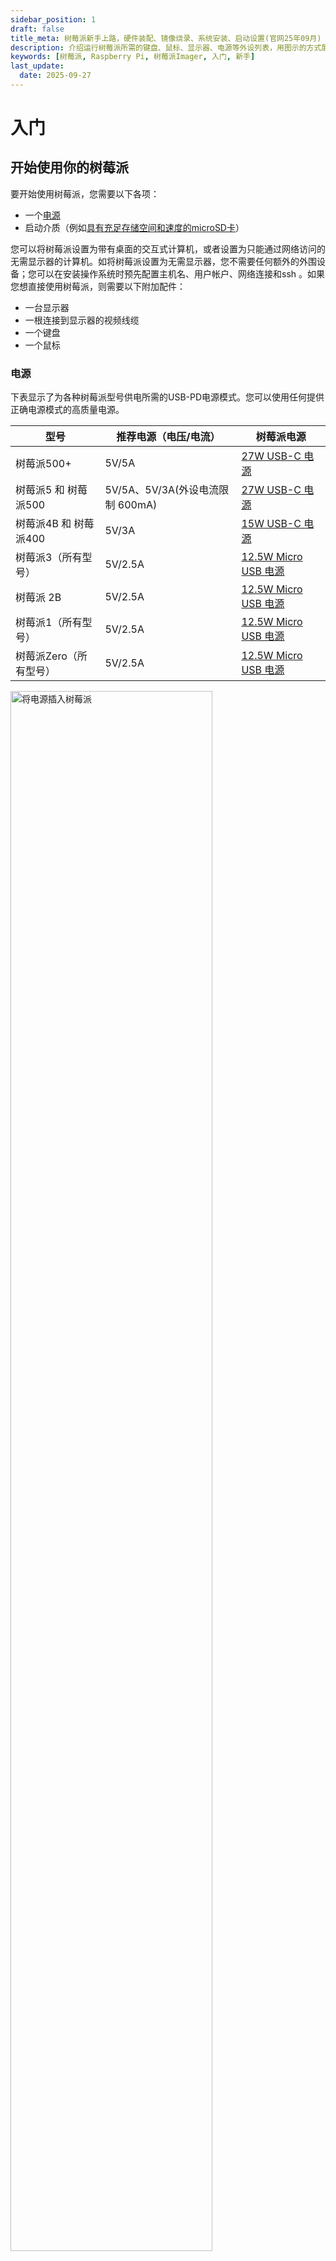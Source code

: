 ```yaml
---
sidebar_position: 1
draft: false
title_meta: 树莓派新手上路，硬件装配、镜像烧录、系统安装、启动设置(官网25年09月)
description: 介绍运行树莓派所需的键盘、鼠标、显示器、电源等外设列表，用图示的方式展现如何接线。介绍用何用Raspberry Pi Imager烧录系统镜像，安装操作系统。以及系统启动后的区域设置、网络设置、蓝牙、浏览器、网络更新等操作。
keywords: [树莓派, Raspberry Pi, 树莓派Imager, 入门, 新手]
last_update: 
  date: 2025-09-27
---
```


# 入门

## 开始使用你的树莓派

要开始使用树莓派，您需要以下各项：

- 一个[电源](#电源)
- 启动介质（例如[具有充足存储空间和速度的microSD卡](#推荐的sd卡)）

您可以将树莓派设置为带有桌面的交互式计算机，或者设置为只能通过网络访问的无需显示器的计算机。如将树莓派设置为无需显示器，您不需要任何额外的外围设备；您可以在安装操作系统时预先配置主机名、用户帐户、网络连接和ssh 。如果您想直接使用树莓派，则需要以下附加配件：

- 一台显示器
- 一根连接到显示器的视频线缆
- 一个键盘
- 一个鼠标

### 电源
下表显示了为各种树莓派型号供电所需的USB-PD电源模式。您可以使用任何提供正确电源模式的高质量电源。

| 型号 | 推荐电源（电压/电流） | 树莓派电源 | 
| -- | -- | -- |
| 树莓派500+ | 5V/5A | [27W USB-C 电源](https://www.raspberrypi.com/products/27w-power-supply/) |		
| 树莓派5 和 树莓派500 | 5V/5A、5V/3A(外设电流限制 600mA) | [27W USB-C 电源](https://www.raspberrypi.com/products/27w-power-supply/) |		
| 树莓派4B 和 树莓派400 | 5V/3A | [15W USB-C 电源](https://www.raspberrypi.com/products/type-c-power-supply/) |
| 树莓派3（所有型号） | 5V/2.5A | [12.5W Micro USB 电源](https://www.raspberrypi.com/products/micro-usb-power-supply/) |
| 树莓派 2B | 5V/2.5A | [12.5W Micro USB 电源](https://www.raspberrypi.com/products/micro-usb-power-supply/) |
| 树莓派1（所有型号） | 5V/2.5A | [12.5W Micro USB 电源](https://www.raspberrypi.com/products/micro-usb-power-supply/) |
| 树莓派Zero（所有型号） | 5V/2.5A | [12.5W Micro USB 电源](https://www.raspberrypi.com/products/micro-usb-power-supply/) |

<img src="/img/computers/getting-started/peripherals/cable-power.png" alt="将电源插入树莓派" width="80%" />

将电源插入标有"POWER IN"、"PWR IN"或"PWR"的端口。某些树莓派型号（例如Zero系列）具有与电源端口形状相同的USB输出端口。请确保在树莓派上使用正确的端口！

### 启动介质
树莓派模块缺乏板载存储，因此您必须提供它。您可以从树莓派支持的任何介质启动操作系统映像：通常是microSD卡，还可以是USB存贮设备、网络存储以及通过PCIe HAT连接的存储。但是，只有最新的树莓派型号支持所有这些媒体类型。

自 树莓派1 Model A+ 以来的所有树莓派消费型号均配有microSD插槽。当microSD插槽包含卡时，您的树莓派会自动从该插槽启动。

<img src="/img/computers/getting-started/peripherals/sd-card.png" alt="将SD卡插入树莓派" width="80%" />

#### 推荐的SD卡
我们建议安装 Raspberry Pi OS 时使用至少 32GB 存储容量的 SD 卡。对于 Raspberry Pi OS Lite，我们建议至少使用 16GB。您可以使用任何容量小于 2TB 的 SD 卡。由于 [MBR](https://en.wikipedia.org/wiki/Master_boot_record) 的限制，目前不支持超过 2TB 的容量。与其他启动媒体一样，SD 卡的读写速度更快，性能更好。

如果不确定购买哪种 SD 卡，请参考 [Raspberry Pi 的官方 SD 卡](../accessories/sd-cards.mdx)。

由于硬件的限制，以下设备只能从256GB或更少的启动分区启动：

- 树莓派Zero
- 树莓派1
- 早期树莓派2（使用BCM2836 SoC的型号）

其他操作系统有不同的要求。检查操作系统的文档以了解容量要求。

### 键盘
您可以使用树莓派上的任何USB端口连接[有线键盘](https://www.raspberrypi.com/products/raspberry-pi-keyboard-and-hub/)或USB蓝牙接收器。

<img src="/img/computers/getting-started/peripherals/cable-key.png" alt="将键盘插入树莓派" width="80%" />

### 鼠标
您可以使用树莓派上的任何USB端口连接[有线鼠标](https://www.raspberrypi.com/products/raspberry-pi-mouse/)或USB蓝牙接收器。

<img src="/img/computers/getting-started/peripherals/cable-mouse.png" alt="将鼠标插入树莓派" width="80%" />

### 显示

树莓派各型号具有以下显示连接：

|型号 | 显示输出 |
| -- | -- |
| 树莓派5、400、500、500+ | 2个micro HDMI |
|树莓派4B | 2个micro HDMI、音频和复合输出通过3.5mm[TRRS耳麦插孔](http://en.wikipedia.org/wiki/Phone_connector_(audio)#TRRS_standards) |
| 树莓派3（所有型号） | 1个HDMI、音频和复合输出通过3.5mm[TRRS耳麦插孔](http://en.wikipedia.org/wiki/Phone_connector_(audio)#TRRS_standards) |
| 树莓派2B | 1个HDMI、音频和复合输出通过3.5mm[TRRS耳麦插孔](http://en.wikipedia.org/wiki/Phone_connector_(audio)#TRRS_standards) |
| 树莓派1（所有型号） | 1个HDMI、音频和复合输出通过3.5mm[TRRS耳麦插孔](http://en.wikipedia.org/wiki/Phone_connector_(audio)#TRRS_standards) |
| 树莓派Zero（所有型号） | 1个mini HDMI |

:::note[注意]
没有任何 Raspberry Pi 型号支持通过 USB-C 传输视频（DisplayPort 备选模式）。
:::

如果您的 Raspberry Pi 有多个 HDMI 端口，请将主显示器插入标有 "HDMI0 "的端口。

大多数显示器没有micro或mini HDMI端口。但是您可以使用[micro HDMI转HDMI线缆](https://www.raspberrypi.com/products/micro-hdmi-to-standard-hdmi-a-cable/)或[mini HDMI转HDMI线缆](https://www.raspberrypi.com/products/standard-hdmi-a-male-to-mini-hdmi-c-male-cable/)将树莓派上的这些端口连接到任何HDMI显示器。对于不支持HDMI的显示器，请考虑使用转换器将显示输出从HDMI转换到显示器支持的端口。

<img src="/img/computers/getting-started/peripherals/cable-hdmi.png" alt="将mini HDMI插入树莓派" width="80%" />

### 音频
所有配备HDMI、micro HDMI或mini HDMI的树莓派型号都支持通过HDMI进行音频输出。所有树莓派型号均支持USB音频。所有配备蓝牙的树莓派型号都支持蓝牙音频。树莓派 1、2、3 和 4 的系列型号均包含3.5mm[TRRS耳麦插孔](http://en.wikipedia.org/wiki/Phone_connector_(audio)#TRRS_standards)，可能需要功放才能获得足够的输出音量。

### 网络
以下树莓派型号配备WiFi和蓝牙连接：

- 自 树莓派3B 以后的所有旗舰型号
- 所有键盘型号
- 所有的 Zero W 型号
- 所有的 Pico W 型号
- 配置无线功能的计算模块（自 CM4 起可用）

型号后缀"B"表示配备以太网端口的变体；"A"则表示未配备以太网端口。键盘型号同样包含以太网端口。若您的树莓派未配备以太网端口，仍可通过USB转以太网适配器连接有线网络。

<img src="/img/computers/getting-started/peripherals/cable-net.png" alt="将以太网线缆插入树莓派" width="80%" />

## 安装操作系统

要使用树莓派，您需要一个操作系统。默认情况下，树莓派检查插入SD卡插槽的SD卡上的可用操作系统。

根据您的树莓派型号，您还可以从其他存储设备启动操作系统，包括USB存贮设备、通过HAT连接的存储和网络存储。

要在树莓派的存储设备上安装操作系统，您需要：

- 可用于将系统映像写入存储设备的计算机
- 将存储设备插入该计算机

大多数树莓派用户选择microSD卡作为启动设备。

我们推荐使用[Raspberry Pi Imager](#使用imager工具安装)安装操作系统。

Raspberry Pi Imager是一款可帮助您在macOS、Windows和Linux上下载和写入映像的工具。Imager包含许多适用于树莓派的流行操作系统映像。Imager还支持加载直接从[树莓派](/downloads/operating-systems/)或第三方供应商（例如[Ubuntu](https://ubuntu.com/download/raspberry-pi)）下载的映像。您可以使用Imager为树莓派预配置登录凭据和远程访问设置。

Imager支持以以`.img`格式打包的映像以及容器格式，例如`.zip`。

如果您没有其他计算机可以将映像写入启动设备，您可以[直接从互联网在树莓派上安装操作系统](#通过网络安装)。

### 使用Imager工具安装
您可以通过以下方式之一安装Imager：

- 从[raspberrypi.com/software](/downloads/)下载最新版本并运行安装程序。
- 使用包管理器从命令行安装它，例如`sudo apt install rpi-imager`。

安装Imager后，通过单击树莓派Imager图标或运行来启动应用程序`rpi-imager`。
<img src="/img/computers/getting-started/imager/welcome.png" alt="Raspberry Pi Imager主窗口" width="80%" />

单击**CHOOSE DEVICE**并从列表中选择您的树莓派型号。
<img src="/img/computers/getting-started/imager/choose-model.png" alt="Imager型号选择" width="80%" />

接下来，单击**选择操作系统**并选择要安装的操作系统。Imager始终在列表顶部显示适合您的型号的树莓派OS推荐版本。
<img src="/img/computers/getting-started/imager/choose-os.png" alt="Imager操作系统选择" width="80%" />

将您首选的存储设备连接到计算机。例如使用外部或内置SD读卡器并插入microSD卡。然后单击**选择SD卡**并选择您的存储设备。这里也可以选择U盘作为存储器。

:::warning[警告]
如果您的计算机连接了多个存储设备，请务必选择正确的设备！您通常可以通过大小来识别存储设备。如果您不确定，请断开其他设备的连接，直到确定要写入映像的设备为止。
:::

<img src="/img/computers/getting-started/imager/choose-storage.png" alt="Imager存储选择" width="80%" />

接下来，点击**NEXT**。

<img src="/img/computers/getting-started/imager/os-customisation-prompt.png" alt="Imager系统自定义选择" width="80%" />

在弹出窗口中，Imager会询问您是否需要自定义操作系统设置。我们强烈建议通过自定义操作系统设置来配置您的树莓派。单击**编辑设置**按钮以打开[操作系统自定义](#操作系统自定义)。

如果您不通过操作系统自定义设置来配置树莓派，树莓派OS将在首次启动并运行[配置向导](#首次启动配置)时要求您提供相同的信息。您可以单击**不**按钮跳过操作系统自定义。

#### 操作系统自定义
操作系统自定义菜单可让您在首次启动之前设置树莓派。您可以预先配置：
- 用户名和密码
- WiFi认证
- 主机名
- 时区
- 键盘布局
- 远程连接

当您首次打开操作系统自定义菜单时，您可能会看到一条提示，要求您授予从主机加载WiFi凭据的权限。如果您回答"是"，Imager将从您当前连接的网络中预填写WiFi认证。如果您回答"否"，您可以手动输入WiFi认证。

**主机名**选项定义树莓派使用[mDNS](https://en.wikipedia.org/wiki/Multicast_DNS)广播到网络的主机名。当您将树莓派连接到网络时，网络上的其他设备可以使用`<hostname>.local`或`<hostname>.lan`与您的树莓派进行通信。

**用户名和密码**选项定义树莓派的超级管理员帐户的用户名和密码。

**配置WiFi**选项允许您输入无线网络的SSID（名称）和密码。如果您的网络不公开广播SSID，您应该勾选"Hidden SSID"设置。默认情况下，Imager使用您当前所在的国家/地区作为"无线LAN的国家/地区"。此设置控制树莓派使用的WiFi广播频率。如果您计划运行无显示器模式树莓派，请输入无线LAN选项的认证信息。

**语言设置**选项允许您定义树莓派的时区和默认键盘布局。

<img src="/img/computers/getting-started/imager/os-customisation-general.png" alt="操作系统自定义菜单中的常规设置" width="80%" />

**SERVICES**选项卡包含可帮助您远程连接到树莓派的设置。

如果您打算通过网络远程使用树莓派，请选中**开启SSH服务**旁边的框。如果您计划运行无显示器模式，则应该启用此选项。

- 选择**使用密码登录**选项，使用您在操作系统自定义的常规选项卡中提供的用户名和密码通过网络ssh到您的树莓派。

- 选择**只允许公钥登录**选项，使用您当前使用的计算机上的私钥预先配置您的树莓派，以进行无密码仅公钥ssh身份验证。如果您的ssh配置中已有RSA密钥，Imager将使用该公钥。如果没有，您可以单击**RUN SSH-KEYGEN**来生成公钥/私钥对。Imager将使用新生成的公钥。

<img src="/img/computers/getting-started/imager/os-customisation-services.png" alt="操作系统自定义菜单中的服务设置" width="80%" />

操作系统定制还包括一个**OPTIONS**菜单，允许您在写入期间配置Imager的行为。这些选项允许您在Imager完成验证映像写入时播放声音、验证后自动弹出存储介质以及启用遥测（*译注：应该是指使用信息收集*）。

<img src="/img/computers/getting-started/imager/os-customisation-options.png" alt="操作系统自定义菜单中的选项" width="80%" />

#### 写入

编辑完操作系统自定义设置后，单击**保存**以保存您的自定义设置。

然后，单击**是**以在将映像写入存储设备时应用操作系统自定义设置。

最后，在数据写入存储设备前将弹出窗口，对"您确定要继续吗？"回答**是**。

<img src="/img/computers/getting-started/imager/are-you-sure.png" alt="写入映像确认" width="80%" />

如果您看到管理员权限索取提示，要求授予读取和写入存储介质的权限，这是正常的。请授予 Imager 继续操作的权限。。

<img src="/img/computers/getting-started/imager/writing.png" alt="将映像写入设备" width="80%" />

*喝杯咖啡或者去散步。这可能需要几分钟的时间。*

<img src="/img/computers/getting-started/imager/stop-ask-verify.png" alt="校验已写入设备的映像" width="80%" />

*如果你胆特别肥，可以点击**取消验证**，跳过验证过程。*

当您看到"写入成功"弹出窗口时，您的映像已完全写入并验证。现在您已准备好从存储设备启动树莓派！

<img src="/img/computers/getting-started/imager/finished.png" alt="当图像生成器完成将图像写入存储设备时，屏幕上会显示该图像" width="80%" />

接下来，跳至[首次启动配置](#首次启动配置)介绍，让树莓派启动并运行。

### 通过网络安装
网络安装使树莓派能够使用通过网络下载的树莓派Imager版本在存储设备上安装操作系统。通过网络安装，您可以在树莓派上安装操作系统，无需单独的SD卡读卡器，也不需要除树莓派之外的任何计算机。您可以在任何兼容的存储设备上运行网络安装，包括SD卡和USB存贮设备。

自 Raspberry Pi 4B 和键盘型号起，网络安装只能在旗舰型号上运行。如果你的 Raspberry Pi 运行旧版引导加载器，你可能需要 [更新引导加载器](./raspberry-pi.mdx#树莓派启动eeprom)才能使用网络安装。

网络安装需要以下内容：
- 支持网络安装固件的树莓派型号
- 一台显示器
- 一个键盘
- 有线互联网连接

要启动网络安装，请在满足以下配置的情况下按住**SHIFT**键的同时打开树莓派电源：
- 无可启动存储设备
- 连接了键盘
- 连接了兼容存储设备，例如SD卡或USB存贮设备

<img src="/img/computers/getting-started/network-install-1.png" alt="网络安装屏幕" width="80%" />

如果您尚未将树莓派连接到互联网，请使用以太网线将其连接。

<img src="/img/computers/getting-started/network-install-2.png" alt="开始网络安装" width="80%" />

连接到互联网后，您的树莓派将下载树莓派安装程序。如果下载失败，您可以重复该过程重试。

<img src="/img/computers/getting-started/network-install-3.png" alt="使用网络安装下载Imager" width="80%" />

下载完树莓派Installer后，您的树莓派将自动启动树莓派Imager。有关运行树莓派Imager的更多信息，请参阅[安装操作系统](#安装操作系统)。

<img src="/img/computers/getting-started/network-install-4.png" alt="选择存储设备" width="80%" />

有关网络安装配置的更多信息，请参阅[HTTP boot](./raspberry-pi.mdx#http启动)。

## 设置你的树莓派

安装操作系统映像后，将存储设备插入（或连接到）树莓派。

首先，拔掉树莓派的电源，以确保在连接外围设备时树莓派处于断电状态。如果您将操作系统安装在microSD卡上，您现在可以将其插入树莓派的卡插槽。如果您在其他存储设备上安装了操作系统，您现在可以将其连接到树莓派。

<img src="/img/computers/getting-started/peripherals/sd-card.png" alt="将microSD卡插入树莓派" width="80%" />

然后，插入其他外围设备，例如鼠标、键盘和显示器。

<img src="/img/computers/getting-started/peripherals/cable-all.png" alt="将电源连接到树莓派" width="80%" />

最后，将电源连接到树莓派。当树莓派开机时，您应该会看到状态LED亮起。如果您的树莓派连接到显示器，您应该会在几分钟内看到启动屏幕。

## 首次启动配置
如果您使用Imager中的操作系统自定义来预配置您的树莓派，那么**恭喜您**！您的设备已可供使用。继续执行[下一步](#下一步)，了解如何充分利用树莓派。

如果您的树莓派在5分钟内未启动，请检查状态LED。如果闪烁，请参阅[LED警告闪烁代码](./configuration.mdx#led警告闪烁代码)以获取更多信息。如果您的树莓派不能启动，请尝试以下缓解步骤：

- 如果您使用SD卡以外的启动设备，请尝试从SD卡启动
- [重新刷新映像到您的SD卡](#安装操作系统)；确保在Imager中完成整个验证步骤
- [更新树莓派上的bootloader](./raspberry-pi.mdx#更新-bootloader)，然后[重新刷新映像到您的SD卡](#安装操作系统)

如果您选择跳过Imager中的操作系统自定义，您的树莓派将在首次启动时将运行配置向导。您需要显示器和键盘来查看向导；鼠标是可选的。

<img src="/img/computers/getting-started/initial-setup/start.png" alt="单击“下一步”开始配置" width="80%" />

### 蓝牙
如果您使用的是蓝牙键盘或鼠标，此步骤将引导您完成设备配对。您的树莓派将扫描可配对设备并连接到为每个项目找到的第一个设备。

此过程适用于内置或外部USB蓝牙适配器。如果您使用USB适配器，请在启动树莓派之前将其插入。

### 区域设置
此页面可帮助您配置您的国家/地区、语言、时区以及键盘布局。

<img src="/img/computers/getting-started/initial-setup/locale.png" alt="调整国家/地区、语言、时区和键盘布局" width="80%" />

### 用户
此页面帮助您配置默认用户帐户的用户名和密码。

默认情况下，旧版本的树莓派OS将用户名设置为"pi"。如果您使用用户名"pi"，请避免使用旧的默认密码"raspberry"，以确保树莓派的安全。
<img src="/img/computers/getting-started/initial-setup/user.png" alt="创建您的用户名和密码" width="80%" />

### WiFi
此页面可帮助您连接到WiFi网络。从列表中选择您首选的网络。

<img src="/img/computers/getting-started/initial-setup/network.png" alt="选择无线网络" width="80%" />
如果您的网络需要密码，您可以在此处输入。

<img src="/img/computers/getting-started/initial-setup/network_password.png" alt="输入无线网络的密码" width="80%" />

### 浏览器
此页面允许您选择Firefox或Chromium作为默认互联网浏览器。您可以选择卸载未设置为默认的浏览器。

选择浏览器页面。
<img src="/img/computers/getting-started/initial-setup/browser.png" alt="调整国家/地区、语言、时区和键盘布局" width="80%" />

### Raspberry Pi 连接

此页面可让您启用 [Raspberry Pi Connect](../services/connect.mdx)，它提供了无需手动网络配置即可远程访问 Raspberry Pi 的功能。

<img src="/img/computers/getting-started/initial-setup/connect.png" alt="启用 Raspberry Pi 连接页面" width="80%" />
*启用 Raspberry Pi 连接页面*

### 软件更新
一旦您的树莓派可以访问互联网，此页面将帮助您将操作系统和软件更新到最新版本。在软件更新过程中，如果您在浏览器选择步骤中选择卸载非默认浏览器，向导将删除它。下载更新可能需要几分钟的时间。

:::tip
若您是首次为树莓派500+进行系统更新，整个过程可能需要长达半小时。等待期间不妨泡杯咖啡或外出散步。
:::

<img src="/img/computers/getting-started/initial-setup/update.png" alt="在首次启动之前，您可以在向导过程中下载最新的软件更新" width="80%" />
<img src="/img/computers/getting-started/initial-setup/download.png" alt="在首次启动之前，您可以在向导过程中下载最新的软件更新" width="80%" />

当您看到弹出窗口表明您的系统是最新的时，单击**确定**继续下一步。

### 结束
在配置向导结束时，单击**重新启动**以重新启动树莓派。您的树莓派将应用您的配置并启动到桌面。

<img src="/img/computers/getting-started/initial-setup/restart.png" alt="设置完成" width="80%" />

## 下一步
现在您的树莓派已设置完毕并准备就绪，下一步是什么？

### 推荐软件
树莓派操作系统预装了许多基本应用程序，因此您可以立即开始使用它们。如果您想利用我们认为有用的其他应用程序，请单击屏幕左上角的树莓派图标。从下拉菜单中选择**首选项 \> 推荐软件**，您将找到包管理器。您可以在这里免费安装各种推荐的软件。

<img src="/img/computers/getting-started/recommended-software.png" alt="在树莓派OS 中打开包管理器 GUI" width="80%" />

例如，如果您计划将树莓派用作家用计算机，您可能会发现LibreOffice对于编写和编辑文档和电子表格很有用。您还可以使用屏幕放大器和Orca屏幕阅读器等应用程序（在通用访问下找到）让您的树莓派更易于访问。

### 教程
我们的教程演示了使用新计算机的各种方法。您可以按照激发您兴趣[教程](https://www.raspberrypi.com/tutorials/)来学习编码、控制外部设备以及构建令人兴奋的新项目。

### 支持
如需官方树莓派产品的支持，或与其他树莓派用户联系，请访问[树莓派论坛](https://forums.raspberrypi.com/)。

### 进一步阅读

您可以在 Gareth Halfacree 撰写的最新版[《官方树莓派初学者指南》](https://store.rpipress.cc/collections/latest-releases/products/the-official-raspberry-pi-beginners-guide-5th-edition)中找到有关如何开始使用树莓派的更多信息。

了解如何：
- 设置您的树莓派安装其操作系统，然后开始使用这台功能齐全的计算机。
- 通过使用Scratch 3、Python和MicroPython编程语言的分步指南开始编码项目。
- 尝试连接电子元件，并享受创建令人惊叹的项目的乐趣。

第五版新增内容：
- 针对最新的树莓派计算机进行了更新：树莓派5和树莓派Zero 2W。
- 涵盖最新的树莓派操作系统。
- 包括有关树莓派Pico的新章节！

您可以在树莓派Press 网站上[购买这本书](https://store.rpipress.cc/products/the-official-raspberry-pi-beginners-guide-5th-edition)。

<Normal />